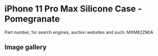 
# iPhone 11 Pro Max Silicone Case - Pomegranate

Part number, for search engines, auction websites and such: MXM82ZM/A

## Image gallery

<div style={{ width: '100%', maxWidth: '768px' }}>
<GalleryComponent
    images={[
      {
        original: "/everysource/MXM82.webp",
        thumbnail: "/everypreview/MXM82.webp",
      },
      {
        original: "/everysource/MXM82_AV1.webp",
        thumbnail: "/everypreview/MXM82_AV1.webp",
      },
      {
        original: "/everysource/MXM82_AV2.webp",
        thumbnail: "/everypreview/MXM82_AV2.webp",
      },
      {
        original: "/everysource/MXM82_AV3.webp",
        thumbnail: "/everypreview/MXM82_AV3.webp",
      },
      {
        original: "/everysource/MXM82_AV4.webp",
        thumbnail: "/everypreview/MXM82_AV4.webp",
      },
      {
        original: "/everysource/MXM82_AV5.webp",
        thumbnail: "/everypreview/MXM82_AV5.webp",
      }
    ]}
  />
</div>